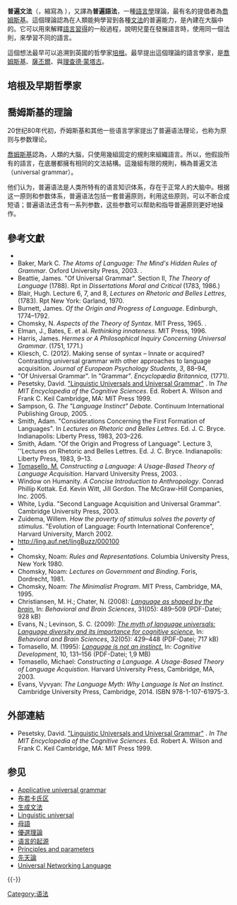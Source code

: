 {{noteTA
|1=zh-cn:萨丕尔; zh-hk:薩丕爾; zh-tw:沙皮爾;
}}

{{unreferenced|time=2010-06-10T09:13:23+00:00}}

'''普遍文法'''（{{lang-en|universal grammar}}，縮寫為 {{lang|en|UG}}），又譯為'''普遍語法'''，一種[[語言學|語言學]]理論，最有名的提倡者為[[诺姆·乔姆斯基|喬姆斯基]]。這個理論認為在人類能夠學習到各種[[文法|文法]]的普遍能力，是內建在大腦中的。它可以用來解釋[[語言習得|語言習得]]的一般過程，說明兒童在發展語言時，使用同一個法則，來學習不同的語言。

這個想法最早可以追溯到英國的哲學家[[罗吉尔·培根|培根]]。最早提出這個理論的語言學家，是[[诺姆·乔姆斯基|喬姆斯基]]、[[愛德華·薩丕爾|薩丕爾]]、與[[理查德·蒙塔古|理查德·蒙塔古]]。

== 培根及早期哲學家 ==

== 喬姆斯基的理論 ==
20世纪80年代初，乔姆斯基和其他一些语言学家提出了普遍语法理论，也称为原则与参数理论。

[[诺姆·乔姆斯基|喬姆斯基]]認為，人類的大腦，只使用幾組固定的規則來組織語言。所以，他假設所有的語言，在底層都擁有相同的文法結構。這幾組有限的規則，稱為普遍文法（universal grammar）。

他们认为，普遍语法是人类所特有的语言知识体系，存在于正常人的大脑中。根据这一原则和参数体系，普遍语法包括一套普遍原则，利用这些原则，可以不断合成短语；普遍语法还含有一系列参数，这些参数可以帮助和指导普遍原则更好地操作。

==參考文獻==
{{Reflist}}
{{ReflistH}}
*{{cite book |last1=Ambridge |first1=Ben |last2=Lieven |first2=Elena V. M. |title=Child Language Acquisition |publisher=Cambridge University Press |isbn=978-0-521-76804-7}}
*Baker, Mark C. ''The Atoms of Language: The Mind's Hidden Rules of Grammar''. Oxford University Press, 2003. {{ISBN|0-19-860632-X}}.
*Beattie, James. "Of Universal Grammar". Section II, ''The Theory of Language'' (1788). Rpt in ''Dissertations Moral and Critical'' (1783, 1986.)
*Blair, Hugh. Lecture 6, 7, and 8, ''Lectures on Rhetoric and Belles Lettres'', (1783). Rpt New York: Garland, 1970.
*Burnett, James. ''Of the Origin and Progress of Language''. Edinburgh, 1774–1792.
*Chomsky, N. ''Aspects of the Theory of Syntax''. MIT Press, 1965. {{ISBN|0-262-53007-4}}.
*Elman, J., Bates, E. et al. ''Rethinking innateness''. MIT Press, 1996.
*Harris, James. ''Hermes or A Philosophical Inquiry Concerning Universal Grammar''. (1751, 1771.)
*Kliesch, C. (2012). Making sense of syntax – Innate or acquired? Contrasting universal grammar with other approaches to language acquisition. ''Journal of European Psychology Students'', ''3'', 88–94,
*"Of Universal Grammar". In "Grammar". ''Encyclopædia Britannica'', (1771).
*Pesetsky, David. [http://web.mit.edu/linguistics/people/faculty/pesetsky/Pesetsky_MITECS_Universals_UG.pdf "Linguistic Universals and Universal Grammar"] {{Wayback|url=http://web.mit.edu/linguistics/people/faculty/pesetsky/Pesetsky_MITECS_Universals_UG.pdf |date=20170830073146 }}. In ''The MIT Encyclopedia of the Cognitive Sciences''. Ed. Robert A. Wilson and Frank C. Keil Cambridge, MA: MIT Press 1999.
*Sampson, G. ''The "Language Instinct" Debate''. Continuum International Publishing Group, 2005. {{ISBN|0-8264-7384-9}}.
*Smith, Adam. "Considerations Concerning the First Formation of Languages". In ''Lectures on Rhetoric and Belles Lettres''. Ed. J. C. Bryce. Indianapolis: Liberty Press, 1983, 203–226.
*Smith, Adam. "Of the Origin and Progress of Language". Lecture 3, ''Lectures on Rhetoric and Belles Lettres. Ed. J. C. Bryce. Indianapolis: Liberty Press, 1983, 9–13.
*[[Michael_Tomasello|Tomasello, M.]] ''Constructing a Language: A Usage-Based Theory of Language Acquisition''. Harvard University Press, 2003. {{ISBN|0-674-01030-2}}.
*Window on Humanity. ''A Concise Introduction to Anthropology''. Conrad Phillip Kottak. Ed. Kevin Witt, Jill Gordon. The McGraw-Hill Companies, Inc. 2005.
*White, Lydia. "Second Language Acquisition and Universal Grammar". Cambridge University Press, 2003. {{ISBN|0-521-79647-4}}
*Zuidema, Willem. ''How the poverty of stimulus solves the poverty of stimulus''. "Evolution of Language: Fourth International Conference", Harvard University, March 2002.
* http://ling.auf.net/lingBuzz/000100 {{Wayback|url=http://ling.auf.net/lingBuzz/000100 |date=20200519112823 }}
* {{книга|автор=Jackendoff, Ray.|заглавие=Foundations of Language: Brain, Meaning, Grammar, Evolution|место=Oxford / New York|издательство=Oxford University Press|год=2002}}
* Chomsky, Noam: ''Rules and Representations''. Columbia University Press, New York 1980.
* Chomsky, Noam: ''Lectures on Government and Binding''. Foris, Dordrecht, 1981.
* Chomsky, Noam: ''The Minimalist Program''. MIT Press, Cambridge, MA, 1995.
* Christiansen, M. H.; Chater, N. (2008): [http://www.psych.cornell.edu/sec/pubPeople/mhc27/cc-BBS-2008.pdf ''Language as shaped by the brain.''] {{Wayback|url=http://www.psych.cornell.edu/sec/pubPeople/mhc27/cc-BBS-2008.pdf |date=20130320092503 }} In: ''Behavioral and Brain Sciences'', 31(05): 489–509 (PDF-Datei; 928 kB)
* Evans, N.; Levinson, S. C. (2009): [https://web.archive.org/web/20191210102954/https://www.eva.mpg.de/psycho/pdf/Publications_2009_PDF/Tomasello_Universal%20Grammar_2009.pdf ''The myth of language universals: Language diversity and its importance for cognitive science.''] In: ''Behavioral and Brain Sciences'', 32(05): 429–448 (PDF-Datei; 717 kB)
* Tomasello, M. (1995): [https://web.archive.org/web/20150507054601/http://www.princeton.edu/~adele/MTLngNotInstinct.pdf ''Language is not an instinct.''] In: ''Cognitive Development'', 10, 131–156 (PDF-Datei; 1,9 MB)
* Tomasello, Michael: ''Constructing a Language. A Usage-Based Theory of Language Acquistion''. Harvard University Press, Cambridge, MA, 2003.
* Evans, Vyvyan: ''The Language Myth: Why Language Is Not an Instinct''. Cambridge University Press, Cambridge, 2014. ISBN 978-1-107-61975-3.
{{ReflistF}}

== 外部連結 ==
* Pesetsky, David. [http://web.mit.edu/linguistics/people/faculty/pesetsky/Pesetsky_MITECS_Universals_UG.pdf  "Linguistic Universals and Universal Grammar"] {{Wayback|url=http://web.mit.edu/linguistics/people/faculty/pesetsky/Pesetsky_MITECS_Universals_UG.pdf |date=20170830073146 }}.  ''In'' ''The MIT Encyclopedia of the Cognitive Sciences''. Ed. Robert A. Wilson and Frank C. Keil Cambridge, MA: MIT Press 1999.

== 参见 ==
{{div col |colwidth = 25em }}
* [[Applicative_universal_grammar|Applicative universal grammar]]
* [[布若卡氏区|布若卡氏区]]
* [[生成文法|生成文法]]
* [[Linguistic_universal|Linguistic universal]]
* [[母語|母語]]
* [[優選理論|優選理論]]
* [[语言的起源|语言的起源]]
* [[Principles_and_parameters|Principles and parameters]]
* [[先天論|先天論]]
* [[Universal_Networking_Language|Universal Networking Language]]
{{div col end}}

{{-}}
{{認知心理學}}

[[Category:语法|Category:语法]]